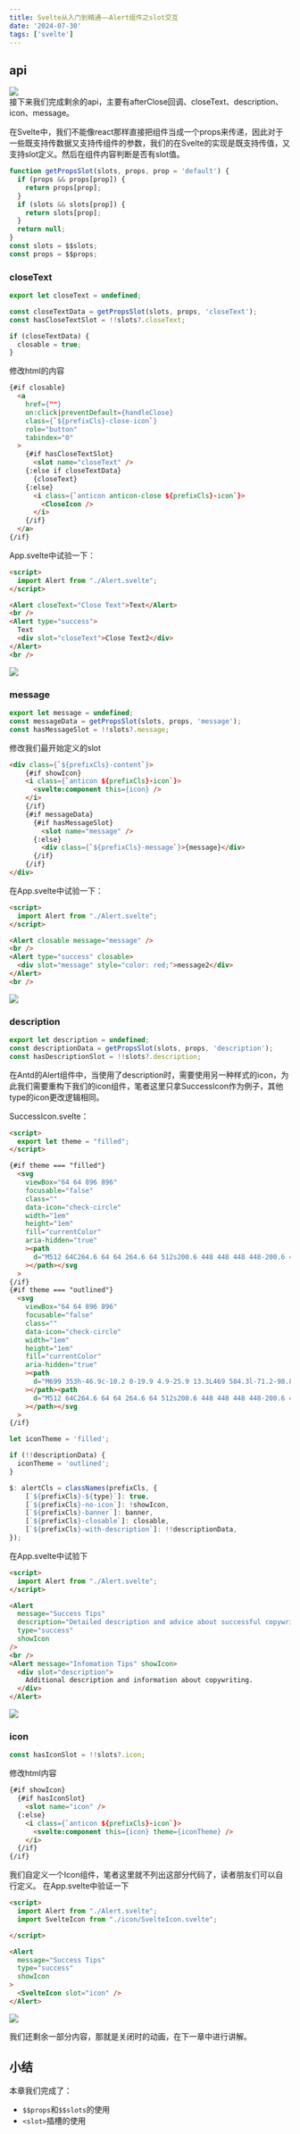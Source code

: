 ```yaml
---
title: Svelte从入门到精通——Alert组件之slot交互
date: '2024-07-30'
tags: ['svelte']
---
```


## api
![](/images/svelte/19-2.png)  
接下来我们完成剩余的api，主要有afterClose回调、closeText、description、icon、message。

在Svelte中，我们不能像react那样直接把组件当成一个props来传递，因此对于一些既支持传数据又支持传组件的参数，我们的在Svelte的实现是既支持传值，又支持slot定义。然后在组件内容判断是否有slot值。
```javascript
function getPropsSlot(slots, props, prop = 'default') {
  if (props && props[prop]) {
    return props[prop];
  }
  if (slots && slots[prop]) {
    return slots[prop];
  }
  return null;
}
const slots = $$slots;
const props = $$props;
```

### closeText

```javascript
export let closeText = undefined;

const closeTextData = getPropsSlot(slots, props, 'closeText');
const hasCloseTextSlot = !!slots?.closeText;

if (closeTextData) {
  closable = true;
}
```

修改html的内容
```html
{#if closable}
  <a
    href={""}
    on:click|preventDefault={handleClose}
    class={`${prefixCls}-close-icon`}
    role="button"
    tabindex="0"
  >
    {#if hasCloseTextSlot}
      <slot name="closeText" />
    {:else if closeTextData}
      {closeText}
    {:else}
      <i class={`anticon anticon-close ${prefixCls}-icon`}>
        <CloseIcon />
      </i>
    {/if}
  </a>
{/if}
```

App.svelte中试验一下：
```html
<script>
  import Alert from "./Alert.svelte";
</script>

<Alert closeText="Close Text">Text</Alert>
<br />
<Alert type="success">
  Text
  <div slot="closeText">Close Text2</div>
</Alert>
<br />
```
![](/images/svelte/20-2.gif)

### message

```javascript
export let message = undefined;
const messageData = getPropsSlot(slots, props, 'message');
const hasMessageSlot = !!slots?.message;
```
修改我们最开始定义的slot
```html
<div class={`${prefixCls}-content`}>
	{#if showIcon}
	<i class={`anticon ${prefixCls}-icon`}>
	  <svelte:component this={icon} />
	</i>
	{/if}
	{#if messageData}
	  {#if hasMessageSlot}
		<slot name="message" />
	  {:else}
		<div class={`${prefixCls}-message`}>{message}</div>
	  {/if}
	{/if}
</div>
```

在App.svelte中试验一下：
```html
<script>
  import Alert from "./Alert.svelte";
</script>

<Alert closable message="message" />
<br />
<Alert type="success" closable>
  <div slot="message" style="color: red;">message2</div>
</Alert>
<br />
```

![](/images/svelte/20-3.png)

### description

```javascript
export let description = undefined;
const descriptionData = getPropsSlot(slots, props, 'description');
const hasDescriptionSlot = !!slots?.description;
```
在Antd的Alert组件中，当使用了description时，需要使用另一种样式的icon，为此我们需要重构下我们的icon组件，笔者这里只拿SuccessIcon作为例子，其他type的icon更改逻辑相同。

SuccessIcon.svelte：
```html
<script>
  export let theme = "filled";
</script>

{#if theme === "filled"}
  <svg
    viewBox="64 64 896 896"
    focusable="false"
    class=""
    data-icon="check-circle"
    width="1em"
    height="1em"
    fill="currentColor"
    aria-hidden="true"
    ><path
      d="M512 64C264.6 64 64 264.6 64 512s200.6 448 448 448 448-200.6 448-448S759.4 64 512 64zm193.5 301.7l-210.6 292a31.8 31.8 0 0 1-51.7 0L318.5 484.9c-3.8-5.3 0-12.7 6.5-12.7h46.9c10.2 0 19.9 4.9 25.9 13.3l71.2 98.8 157.2-218c6-8.3 15.6-13.3 25.9-13.3H699c6.5 0 10.3 7.4 6.5 12.7z"
    ></path></svg
  >
{/if}
{#if theme === "outlined"}
  <svg
    viewBox="64 64 896 896"
    focusable="false"
    class=""
    data-icon="check-circle"
    width="1em"
    height="1em"
    fill="currentColor"
    aria-hidden="true"
    ><path
      d="M699 353h-46.9c-10.2 0-19.9 4.9-25.9 13.3L469 584.3l-71.2-98.8c-6-8.3-15.6-13.3-25.9-13.3H325c-6.5 0-10.3 7.4-6.5 12.7l124.6 172.8a31.8 31.8 0 0 0 51.7 0l210.6-292c3.9-5.3.1-12.7-6.4-12.7z"
    ></path><path
      d="M512 64C264.6 64 64 264.6 64 512s200.6 448 448 448 448-200.6 448-448S759.4 64 512 64zm0 820c-205.4 0-372-166.6-372-372s166.6-372 372-372 372 166.6 372 372-166.6 372-372 372z"
    ></path></svg
  >
{/if}
```

```javascript
let iconTheme = 'filled';

if (!!descriptionData) {
  iconTheme = 'outlined';
}
```

```javascript
$: alertCls = classNames(prefixCls, {
    [`${prefixCls}-${type}`]: true,
    [`${prefixCls}-no-icon`]: !showIcon,
    [`${prefixCls}-banner`]: banner,
    [`${prefixCls}-closable`]: closable,
    [`${prefixCls}-with-description`]: !!descriptionData,
});
```

在App.svelte中试验下
```html
<script>
  import Alert from "./Alert.svelte";
</script>

<Alert
  message="Success Tips"
  description="Detailed description and advice about successful copywriting."
  type="success"
  showIcon
/>
<br />
<Alert message="Infomation Tips" showIcon>
  <div slot="description">
    Additional description and information about copywriting.
  </div>
</Alert>
```

![](/images/svelte/20-4.png)

### icon
```javascript
const hasIconSlot = !!slots?.icon;
```

修改html内容
```html
{#if showIcon}
  {#if hasIconSlot}
	<slot name="icon" />
  {:else}
	<i class={`anticon ${prefixCls}-icon`}>
	  <svelte:component this={icon} theme={iconTheme} />
	</i>
  {/if}
{/if}
```

我们自定义一个Icon组件，笔者这里就不列出这部分代码了，读者朋友们可以自行定义。
在App.svelte中验证一下

```html
<script>
  import Alert from "./Alert.svelte";
  import SvelteIcon from "./icon/SvelteIcon.svelte";

</script>

<Alert
  message="Success Tips"
  type="success"
  showIcon
>
  <SvelteIcon slot="icon" />
</Alert>
```

![](/images/svelte/20-5.png)

我们还剩余一部分内容，那就是关闭时的动画，在下一章中进行讲解。

## 小结

本章我们完成了：
- `$$props`和`$$slots`的使用
- `<slot>`插槽的使用
